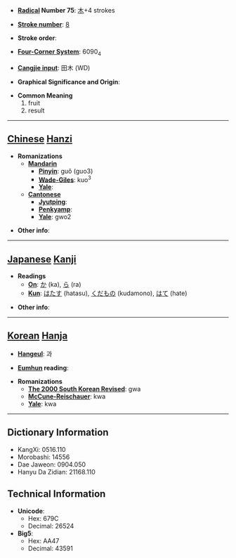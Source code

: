 * '''[[Wiktionary:Chinese radical index| Radical]] Number 75''': [[Wiktionary:Chinese radical index 木|木]]+4 strokes

* '''[[Wiktionary:Chinese total strokes index|Stroke number]]''': [[Wiktionary:Chinese total strokes index 8|8]]

* '''Stroke order''': 

* '''[[Wiktionary:Chinese four corner index|Four-Corner System]]''': 6090<sub>4</sub>

* '''[[Wiktionary:Chinese Cangjie index|Cangjie input]]''': 田木 (WD)

* '''Graphical Significance and Origin''': 

* '''Common Meaning'''
*#fruit
*# result


----

== [[Chinese]] [[Hanzi]] ==

* '''Romanizations'''
** '''[[Mandarin]]'''
*** '''[[Pinyin]]''': guǒ (guo3)
*** '''[[Wade-Giles]]''': kuo<sup>3</sup>
*** '''[[Yale]]''': 
** '''[[Cantonese]]'''
*** '''[[Jyutping]]''':
*** '''[[Penkyamp]]''': 
*** '''[[Yale]]''': gwo2

* '''Other info''': 

----

== [[Japanese]] [[Kanji]] ==

* '''Readings'''
** '''[[On]]''': [[か]] (ka), [[ら]] (ra)
** '''[[Kun]]''': [[はたす]] (hatasu), [[くだもの]] (kudamono), [[はて]] (hate)

* '''Other info''':  

----

== [[Korean]] [[Hanja]] ==

* '''[[Hangeul]]''': 과

* '''[[Eumhun]] reading''': 

* '''Romanizations'''
** '''[[The 2000 South Korean Revised Romanization|The 2000 South Korean Revised]]''': gwa
** '''[[McCune-Reischauer]]''': kwa
** '''[[Yale]]''': kwa

----

== Dictionary Information ==

* KangXi: 0516.110
* Morobashi: 14556
* Dae Jaweon: 0904.050
* Hanyu Da Zidian: 21168.110

== Technical Information ==

* '''Unicode''':
** Hex: 679C
** Decimal: 26524
* '''Big5''':
** Hex: AA47
** Decimal: 43591